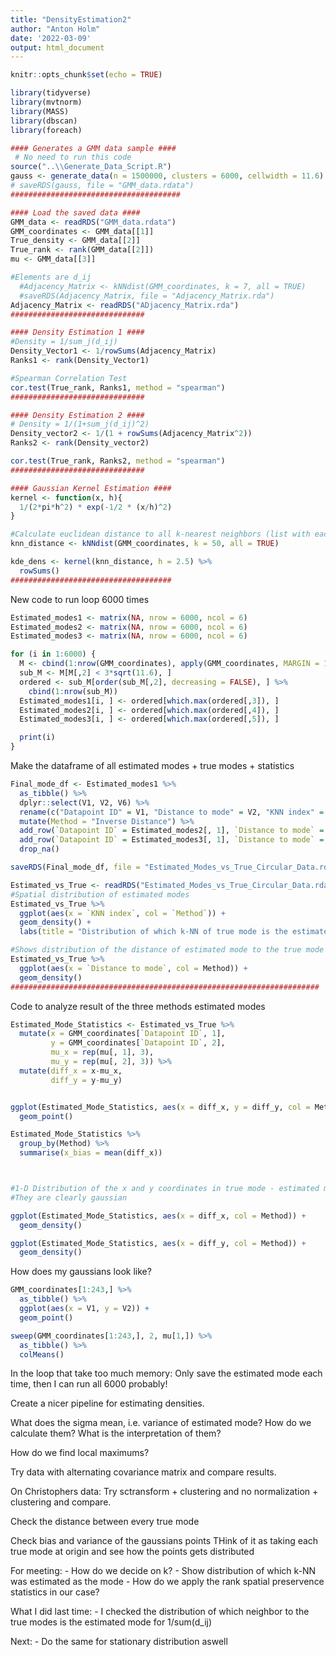 ```yaml
---
title: "DensityEstimation2"
author: "Anton Holm"
date: '2022-03-09'
output: html_document
---
```


```r
knitr::opts_chunk$set(echo = TRUE)
```

```r
library(tidyverse)
library(mvtnorm)
library(MASS)
library(dbscan)
library(foreach)
```

```r
#### Generates a GMM data sample ####
 # No need to run this code
source("..\\Generate_Data_Script.R")
gauss <- generate_data(n = 1500000, clusters = 6000, cellwidth = 11.6)
# saveRDS(gauss, file = "GMM_data.rdata")
######################################
```

```r
#### Load the saved data ####
GMM_data <- readRDS("GMM_data.rdata")
GMM_coordinates <- GMM_data[[1]]
True_density <- GMM_data[[2]]
True_rank <- rank(GMM_data[[2]])
mu <- GMM_data[[3]]

#Elements are d_ij
  #Adjacency_Matrix <- kNNdist(GMM_coordinates, k = 7, all = TRUE)
  #saveRDS(Adjacency_Matrix, file = "Adjacency_Matrix.rda")
Adjacency_Matrix <- readRDS("ADjacency_Matrix.rda")
##############################
```

```r
#### Density Estimation 1 ####
#Density = 1/sum_j(d_ij)
Density_Vector1 <- 1/rowSums(Adjacency_Matrix)
Ranks1 <- rank(Density_Vector1)

#Spearman Correlation Test
cor.test(True_rank, Ranks1, method = "spearman")
##############################
```

```r
#### Density Estimation 2 ####
# Density = 1/(1+sum_j(d_ij)^2)
Density_vector2 <- 1/(1 + rowSums(Adjacency_Matrix^2))
Ranks2 <- rank(Density_vector2)

cor.test(True_rank, Ranks2, method = "spearman")
##############################
```

```r
#### Gaussian Kernel Estimation ####
kernel <- function(x, h){
  1/(2*pi*h^2) * exp(-1/2 * (x/h)^2)
}

#Calculate euclidean distance to all k-nearest neighbors (list with each gene-type in the list)
knn_distance <- kNNdist(GMM_coordinates, k = 50, all = TRUE)

kde_dens <- kernel(knn_distance, h = 2.5) %>% 
  rowSums()
####################################
```



New code to run loop 6000 times
```r

Estimated_modes1 <- matrix(NA, nrow = 6000, ncol = 6)
Estimated_modes2 <- matrix(NA, nrow = 6000, ncol = 6)
Estimated_modes3 <- matrix(NA, nrow = 6000, ncol = 6)

for (i in 1:6000) {
  M <- cbind(1:nrow(GMM_coordinates), apply(GMM_coordinates, MARGIN = 1, FUN = function(x) sqrt(sum((x[]-mu[i,])^2))), Density_Vector1, Density_vector2, kde_dens)
  sub_M <- M[M[,2] < 3*sqrt(11.6), ]
  ordered <- sub_M[order(sub_M[,2], decreasing = FALSE), ] %>% 
    cbind(1:nrow(sub_M))
  Estimated_modes1[i, ] <- ordered[which.max(ordered[,3]), ]
  Estimated_modes2[i, ] <- ordered[which.max(ordered[,4]), ]
  Estimated_modes3[i, ] <- ordered[which.max(ordered[,5]), ]

  print(i)
}
```

Make the dataframe of all estimated modes + true modes + statistics
```r
Final_mode_df <- Estimated_modes1 %>% 
  as_tibble() %>% 
  dplyr::select(V1, V2, V6) %>% 
  rename(c("Datapoint ID" = V1, "Distance to mode" = V2, "KNN index" = V6)) %>% 
  mutate(Method = "Inverse Distance") %>% 
  add_row(`Datapoint ID` = Estimated_modes2[, 1], `Distance to mode` = Estimated_modes2[, 2], `KNN index` = Estimated_modes2[, 6], Method = "Stationary Distribution") %>% 
  add_row(`Datapoint ID` = Estimated_modes3[, 1], `Distance to mode` = Estimated_modes3[, 2], `KNN index` = Estimated_modes3[, 6], Method = "KDE") %>% 
  drop_na()

saveRDS(Final_mode_df, file = "Estimated_Modes_vs_True_Circular_Data.rdata")
```

```r

Estimated_vs_True <- readRDS("Estimated_Modes_vs_True_Circular_Data.rdata")
#Spatial distribution of estimated modes  
Estimated_vs_True %>% 
  ggplot(aes(x = `KNN index`, col = `Method`)) +
  geom_density() +
  labs(title = "Distribution of which k-NN of true mode is the estimated mode Estimation 1")

#Shows distribution of the distance of estimated mode to the true mode
Estimated_vs_True %>% 
  ggplot(aes(x = `Distance to mode`, col = Method)) +
  geom_density()
#####################################################################
```

Code to analyze result of the three methods estimated modes
```r
Estimated_Mode_Statistics <- Estimated_vs_True %>% 
  mutate(x = GMM_coordinates[`Datapoint ID`, 1],
         y = GMM_coordinates[`Datapoint ID`, 2],
         mu_x = rep(mu[, 1], 3),
         mu_y = rep(mu[, 2], 3)) %>% 
  mutate(diff_x = x-mu_x,
         diff_y = y-mu_y)


ggplot(Estimated_Mode_Statistics, aes(x = diff_x, y = diff_y, col = Method)) +
  geom_point()

Estimated_Mode_Statistics %>% 
  group_by(Method) %>% 
  summarise(x_bias = mean(diff_x))



#1-D Distribution of the x and y coordinates in true mode - estimated mode
#They are clearly gaussian

ggplot(Estimated_Mode_Statistics, aes(x = diff_x, col = Method)) +
  geom_density()

ggplot(Estimated_Mode_Statistics, aes(x = diff_y, col = Method)) +
  geom_density()
```


How does my gaussians look like?
```r
GMM_coordinates[1:243,] %>% 
  as_tibble() %>% 
  ggplot(aes(x = V1, y = V2)) + 
  geom_point()

sweep(GMM_coordinates[1:243,], 2, mu[1,]) %>% 
  as_tibble() %>% 
  colMeans()
```

In the loop that take too much memory: Only save the estimated mode each time, then I can run all 6000 probably!

Create a nicer pipeline for estimating densities.

What does the sigma mean, i.e. variance of estimated mode? How do we calculate them? What is the interpretation of them?

How do we find local maximums?

Try data with alternating covariance matrix and compare results.

On Christophers data: Try sctransform + clustering and no normalization + clustering and compare.


Check the distance between every true mode

Check bias and variance of the gaussians points
THink of it as taking each true mode at origin and see how the points gets distributed

For meeting:
  - How do we decide on k?
  - Show distribution of which k-NN was estimated as the mode
  - How do we apply the rank spatial preservence statistics in our case?

What I did last time:
  - I checked the distribution of which neighbor to the true modes is the estimated mode for 1/sum(d_ij)

Next:
  - Do the same for stationary distribution aswell